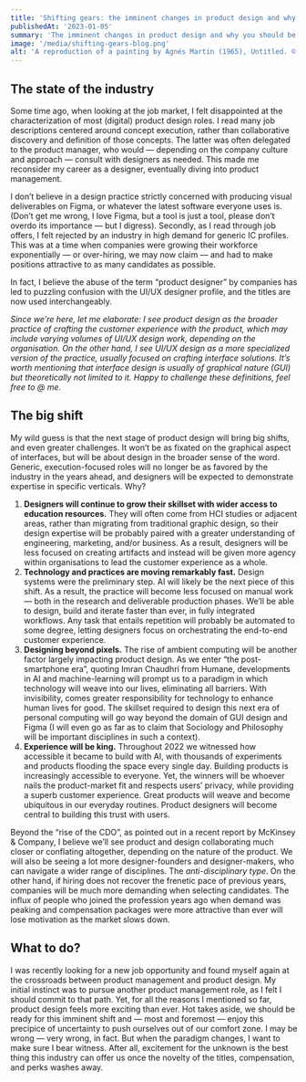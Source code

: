 ```yaml
---
title: 'Shifting gears: the imminent changes in product design and why you should be excited.'
publishedAt: '2023-01-05'
summary: 'The imminent changes in product design and why you should be excited.'
image: '/media/shifting-gears-blog.png'
alt: 'A reproduction of a painting by Agnés Martin (1965), Untitled. © Estate of Agnes Martin / Artists Rights Society (ARS), New York'
---
```

## The state of the industry

Some time ago, when looking at the job market, I felt disappointed at the characterization of most (digital) product design roles. I read many job descriptions centered around concept execution, rather than collaborative discovery and definition of those concepts. The latter was often delegated to the product manager, who would — depending on the company culture and approach — consult with designers as needed.
This made me reconsider my career as a designer, eventually diving into product management. 

I don’t believe in a design practice strictly concerned with producing visual deliverables on Figma, or whatever the latest software everyone uses is. (Don’t get me wrong, I love Figma, but a tool is just a tool, please don’t overdo its importance — but I digress). Secondly, as I read through job offers, I felt rejected by an industry in high demand for generic IC profiles. This was at a time when companies were growing their workforce exponentially — or over-hiring, we may now claim — and had to make positions attractive to as many candidates as possible.

In fact, I believe the abuse of the term “product designer” by companies has led to puzzling confusion with the UI/UX designer profile, and the titles are now used interchangeably.

*Since we’re here, let me elaborate: I see product design as the broader practice of crafting the customer experience with the product, which may include varying volumes of UI/UX design work, depending on the organisation. On the other hand, I see UI/UX design as a more specialized version of the practice, usually focused on crafting interface solutions. It’s worth mentioning that interface design is usually of graphical nature (GUI) but theoretically not limited to it. Happy to challenge these definitions, feel free to @ me.*

## The big shift

My wild guess is that the next stage of product design will bring big shifts, and even greater challenges. It won’t be as fixated on the graphical aspect of interfaces, but will be about design in the broader sense of the word. Generic, execution-focused roles will no longer be as favored by the industry in the years ahead, and designers will be expected to demonstrate expertise in specific verticals. Why?

1. **Designers will continue to grow their skillset with wider access to education resources.** They will often come from HCI studies or adjacent areas, rather than migrating from traditional graphic design, so their design expertise will be probably paired with a greater understanding of engineering, marketing, and/or business. As a result, designers will be less focused on creating artifacts and instead will be given more agency within organisations to lead the customer experience as a whole.
2. **Technology and practices are moving remarkably fast.** Design systems were the preliminary step. AI will likely be the next piece of this shift. As a result, the practice will become less focused on manual work — both in the research and deliverable production phases. We’ll be able to design, build and iterate faster than ever, in fully integrated workflows. Any task that entails repetition will probably be automated to some degree, letting designers focus on orchestrating the end-to-end customer experience.
3. **Designing beyond pixels.** The rise of ambient computing will be another factor largely impacting product design. As we enter “the post-smartphone era”, quoting Imran Chaudhri from Humane, developments in AI and machine-learning will prompt us to a paradigm in which technology will weave into our lives, eliminating all barriers. With invisibility, comes greater responsibility for technology to enhance human lives for good. The skillset required to design this next era of personal computing will go way beyond the domain of GUI design and Figma (I will even go as far as to claim that Sociology and Philosophy will be important disciplines in such a context).
4. **Experience will be king.** Throughout 2022 we witnessed how accessible it became to build with AI, with thousands of experiments and products flooding the space every single day. Building products is increasingly accessible to everyone. Yet, the winners will be whoever nails the product-market fit and respects users’ privacy, while providing a superb customer experience. Great products will weave and become ubiquitous in our everyday routines. Product designers will become central to building this trust with users.

Beyond the “rise of the CDO”, as pointed out in a recent report by McKinsey & Company, I believe we’ll see product and design collaborating much closer or conflating altogether, depending on the nature of the product. We will also be seeing a lot more designer-founders and designer-makers, who can navigate a wider range of disciplines. The *anti-disciplinary type*.
On the other hand, if hiring does not recover the frenetic pace of previous years, companies will be much more demanding when selecting candidates. The influx of people who joined the profession years ago when demand was peaking and compensation packages were more attractive than ever will lose motivation as the market slows down.

## What to do?
I was recently looking for a new job opportunity and found myself again at the crossroads between product management and product design. My initial instinct was to pursue another product management role, as I felt I should commit to that path. Yet, for all the reasons I mentioned so far, product design feels more exciting than ever.
Hot takes aside, we should be ready for this imminent shift and — most and foremost — enjoy this precipice of uncertainty to push ourselves out of our comfort zone. I may be wrong — very wrong, in fact. But when the paradigm changes, I want to make sure I bear witness. After all, excitement for the unknown is the best thing this industry can offer us once the novelty of the titles, compensation, and perks washes away.